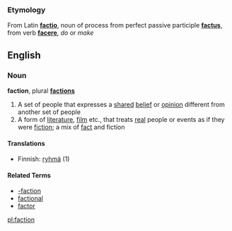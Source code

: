 ===Etymology===
From Latin '''[[factio]]''', noun of process from perfect passive participle '''[[factus]]''', from verb '''[[facere]]''', ''do'' or ''make''

==English==
===Noun===
{{wikipedia}}
'''faction''', plural '''[[factions]]'''

# A set of people that expresses a [[share]]d [[belief]] or [[opinion]] different from another set of people
# A form of [[literature]], [[film]] etc., that treats [[real]] people or events as if they were [[fiction]]; a mix of [[fact]] and fiction

====Translations====
*Finnish: [[ryhmä]] (1)

====Related Terms====
*[[-faction]]
*[[factional]]
*[[factor]]

[[pl:faction]]